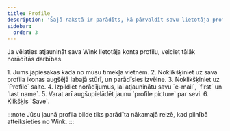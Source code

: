 ```yaml
---
title: Profile
description: 'Šajā rakstā ir parādīts, kā pārvaldīt savu lietotāja profilu pakalpojumā Wink.'
sidebar:
  order: 3
---
```


Ja vēlaties atjaunināt sava Wink lietotāja konta profilu, veiciet tālāk norādītās darbības.

<Steps>
  1. Jums jāpiesakās kādā no mūsu tīmekļa vietnēm.
  2. Noklikšķiniet uz sava profila ikonas augšējā labajā stūrī, un parādīsies izvēlne.
  3. Noklikšķiniet uz `Profile` saite.
  4. Izpildiet norādījumus, lai atjauninātu savu `e-mail`, `first` un `last name`.
  5. Varat arī augšupielādēt jaunu `profile picture` par sevi.
  6. Klikšķis `Save`.
</Steps>


:::note
Jūsu jaunā profila bilde tiks parādīta nākamajā reizē, kad pilnībā atteiksieties no Wink.
:::

